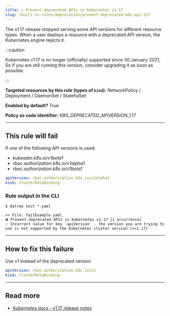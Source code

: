 ```yaml
---
title: ☑️ Prevent deprecated APIs in Kubernetes v1.17
slug: /built-in-rules/deprecation/prevent-deprecated-k8s-api-117
---
```


The v1.17 release stopped serving some API versions for different resource types. When a user deploys a resource with a deprecated API version, the Kubernetes engine rejects it.

:::caution

Kubernetes v1.17 is no longer (officially) supported since 30 January 2021, So if you are still running this version, consider upgrading it as soon as possible.

:::

**Targeted resources by this rule (types of **`kind`**):** NetworkPolicy / Deployment / DaemonSet / StatefulSet

**Enabled by default?** True

**Policy as code identifier:** K8S_DEPRECATED_APIVERSION_1.17

---

## This rule will fail

If one of the following API versions is used:

- _kubeadm.k8s.io/v1beta1_
- _rbac.authorization.k8s.io/v1alpha1_
- _rbac.authorization.k8s.io/v1beta1_

```yaml
apiVersion: rbac.authorization.k8s.io/v1alpha1
kind: ClusterRoleBinding
```

### Rule output in the CLI

```none
$ datree test *.yaml

>> File: failExample.yaml
❌ Prevent deprecated APIs in Kubernetes v1.17 [1 occurrence]
💡 Incorrect value for key `apiVersion` - the version you are trying to use is not supported by the Kubernetes cluster version (>=1.17)
```

---

## How to fix this failure

Use _v1_ instead of the deprecated version

```yaml
apiVersion: rbac.authorization.k8s.io/v1
kind: ClusterRoleBinding
```

---

## Read more

- [Kubernetes docs - v1.17 release notes](https://v1-17.docs.kubernetes.io/docs/setup/release/notes/#deprecations-and-removals)
